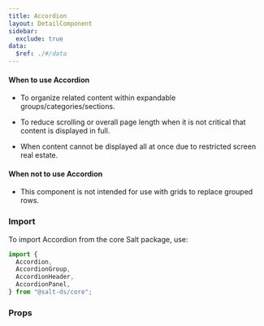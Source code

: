 ```yaml
---
title: Accordion
layout: DetailComponent
sidebar:
  exclude: true
data:
  $ref: ./#/data
---
```


#### When to use Accordion

- To organize related content within expandable groups/categories/sections.

- To reduce scrolling or overall page length when it is not critical that content is displayed in full.

- When content cannot be displayed all at once due to restricted screen real estate.

#### When not to use Accordion

- This component is not intended for use with grids to replace grouped rows.

### Import

To import Accordion from the core Salt package, use:

```js
import {
  Accordion,
  AccordionGroup,
  AccordionHeader,
  AccordionPanel,
} from "@salt-ds/core";
```

### Props

<PropsTable componentName="Accordion" />

